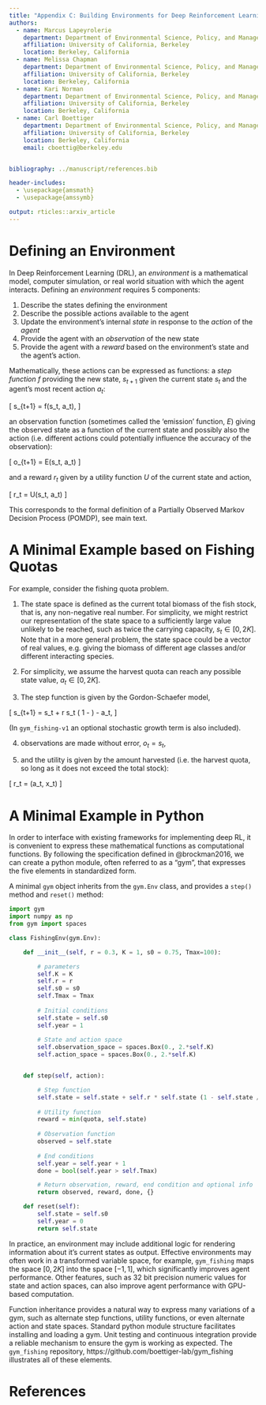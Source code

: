 ```yaml
---
title: "Appendix C: Building Environments for Deep Reinforcement Learning"
authors:
  - name: Marcus Lapeyrolerie
    department: Department of Environmental Science, Policy, and Management
    affiliation: University of California, Berkeley
    location: Berkeley, California
  - name: Melissa Chapman
    department: Department of Environmental Science, Policy, and Management
    affiliation: University of California, Berkeley
    location: Berkeley, California
  - name: Kari Norman
    department: Department of Environmental Science, Policy, and Management
    affiliation: University of California, Berkeley
    location: Berkeley, California
  - name: Carl Boettiger
    department: Department of Environmental Science, Policy, and Management
    affiliation: University of California, Berkeley
    location: Berkeley, California
    email: cboettig@berkeley.edu


bibliography: ../manuscript/references.bib

header-includes:
  - \usepackage{amsmath}
  - \usepackage{amssymb}

output: rticles::arxiv_article
---
```


# Defining an Environment

In Deep Reinforcement Learning (DRL), an _environment_ is a mathematical model, computer simulation, or real world situation with which the agent interacts.
Defining an _environment_  requires 5 components: 

1. Describe the states defining the environment
2. Describe the possible actions available to the agent
3. Update the environment's internal _state_ in response to the _action_ of the _agent_
4. Provide the agent with an _observation_ of the new state 
5. Provide the agent with a _reward_ based on the environment's state and the agent's action.

Mathematically, these actions can be expressed as functions: a _step function_ $f$ providing the new state, $s_{t+1}$ given the current state $s_t$ and the agent's most recent action $a_t$: 

\[ s_{t+1} = f(s_t, a_t), \]

an observation function (sometimes called the 'emission' function, $E$) giving the observed state as a function of the current state and possibly also the action (i.e. different actions could potentially influence the accuracy of the observation):

\[ o_{t+1} = E(s_t, a_t) \]

and a reward $r_t$ given by a utility function $U$ of the current state and action,

\[ r_t = U(s_t, a_t) \]

This corresponds to the formal definition of a Partially Observed Markov Decision Process (POMDP), see main text.



# A Minimal Example based on Fishing Quotas


For example, consider the fishing quota problem. 

1. The state space is defined as the current total biomass of the fish stock, that is, any non-negative real number.  For simplicity, we might restrict our representation of the state space to a sufficiently large value unlikely to be reached, such as twice the carrying capacity, $s_t \in [0, 2K]$.  Note that in a more general problem, the state space could be a vector of real values, e.g. giving the biomass of different age classes and/or different interacting species.

2. For simplicity, we assume the harvest quota can reach any possible state value, $a_t \in [0, 2K]$.  

3. The step function is given by the Gordon-Schaefer model,

\[ s_{t+1} = s_t + r s_t \left( 1 - \frac{s_t}{K} \right) - a_t, \]

(In `gym_fishing-v1` an optional stochastic growth term is also included).

4. observations are made without error, $o_t = s_t$, 

5. and the utility is given by the amount harvested (i.e. the harvest quota, so long as it does not exceed the total stock):

\[ r_t = \min(a_t, x_t) \]


# A Minimal Example in Python

In order to interface with existing frameworks for implementing deep RL, it is convenient to express these mathematical functions as computational functions.  By following the specification defined in @brockman2016, we can create a python module, often referred to as a "gym", that expresses the five elements in standardized form.  

\pagebreak 


A minimal `gym` object inherits from the `gym.Env` class, and provides a `step()` method and `reset()` method:

```python
import gym
import numpy as np
from gym import spaces

class FishingEnv(gym.Env):

    def __init__(self, r = 0.3, K = 1, s0 = 0.75, Tmax=100):

        # parameters
        self.K = K
        self.r = r
        self.s0 = s0
        self.Tmax = Tmax
        
        # Initial conditions
        self.state = self.s0
        self.year = 1
        
        # State and action space
        self.observation_space = spaces.Box(0., 2.*self.K)
        self.action_space = spaces.Box(0., 2.*self.K)


    def step(self, action):

        # Step function
        self.state = self.state + self.r * self.state (1 - self.state / self.K) - action
        
        # Utility function
        reward = min(quota, self.state)
        
        # Observation function
        observed = self.state
        
        # End conditions
        self.year = self.year + 1
        done = bool(self.year > self.Tmax)

        # Return observation, reward, end condition and optional info 
        return observed, reward, done, {}

    def reset(self):
        self.state = self.s0
        self.year = 0
        return self.state

```

In practice, an environment may include additional logic for rendering information about it's current states as output.
Effective environments may often work in a transformed variable space, for example, `gym_fishing` maps the space $[0,2K]$ into the space $[-1, 1]$, which significantly improves agent performance. 
Other features, such as 32 bit precision numeric values for state and action spaces, can also improve agent performance with GPU-based computation.

Function inheritance provides a natural way to express many variations of a gym, such as alternate step functions, utility functions, or even alternate action and state spaces.
Standard python module structure facilitates installing and loading a gym. 
Unit testing and continuous integration provide a reliable mechanism to ensure the gym is working as expected.
The `gym_fishing` repository, https://github.com/boettiger-lab/gym_fishing illustrates all of these elements.

# References
